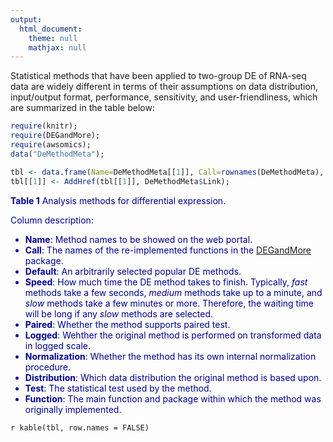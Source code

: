 ```yaml
---
output:
  html_document:
    theme: null
    mathjax: null
---
```


Statistical methods that have been applied to two-group DE of RNA-seq data are widely different in terms of their assumptions on data distribution, input/output format, performance, sensitivity, and user-friendliness, which are summarized in the table below:

```r
require(knitr);
require(DEGandMore); 
require(awsomics); 
data("DeMethodMeta");

tbl <- data.frame(Name=DeMethodMeta[[1]], Call=rownames(DeMethodMeta), DeMethodMeta[, 2:9], stringsAsFactors = FALSE);
tbl[[1]] <- AddHref(tbl[[1]], DeMethodMeta$Link); 
```

<div style="color:darkblue; padding:0 0cm;">
**Table 1** Analysis methods for differential expression. 

Column description: 

  - **Name**: Method names to be showed on the web portal.
  - **Call**: The names of the re-implemented functions in the [DEGandMore](http://github.com/zhezhangsh/DEGandMore) package. 
  - **Default**: An arbitrarily selected popular DE methods.
  - **Speed**: How much time the DE method takes to finish. Typically, _fast_ methods take a few seconds, _medium_ methods take up to a minute, and _slow_ methods take a few minutes or more. Therefore, the waiting time will be long if any _slow_ methods are selected.
  - **Paired**: Whether the method supports paired test.
  - **Logged**: Wehther the original method is performed on transformed data in logged scale.
  - **Normalization**: Whether the method has its own internal normalization procedure. 
  - **Distribution**: Which data distribution the original method is based upon. 
  - **Test**: The statistical test used by the method. 
  - **Function**: The main function and package within which the method was originally implemented. 
</div>

`r kable(tbl, row.names = FALSE)`

